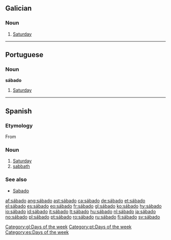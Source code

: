 ==Galician==
{{wikipedia|lang=gl}}

===Noun===
{{infl|gl|noun|g=m}}

# [[Saturday]]

[[Category:gl:Days of the week]]

----

==Portuguese==

===Noun===
'''sábado'''

# [[Saturday]]

[[Category:pt:Days of the week]]

----

==Spanish==

===Etymology===
From {{etyl|la|es}} {{term|sabbatum|sabbătum|lang=la}}

===Noun===
{{es-noun-m|pl=sábados}}

# [[Saturday]]
# [[sabbath]]

===See also===
* [[Sabado]]

[[Category:es:Days of the week]]

[[af:sábado]]
[[ang:sábado]]
[[ast:sábado]]
[[ca:sábado]]
[[de:sábado]]
[[et:sábado]]
[[el:sábado]]
[[es:sábado]]
[[eo:sábado]]
[[fr:sábado]]
[[gl:sábado]]
[[ko:sábado]]
[[hy:sábado]]
[[io:sábado]]
[[id:sábado]]
[[it:sábado]]
[[lt:sábado]]
[[hu:sábado]]
[[nl:sábado]]
[[ja:sábado]]
[[no:sábado]]
[[pl:sábado]]
[[pt:sábado]]
[[ro:sábado]]
[[ru:sábado]]
[[fi:sábado]]
[[sv:sábado]]